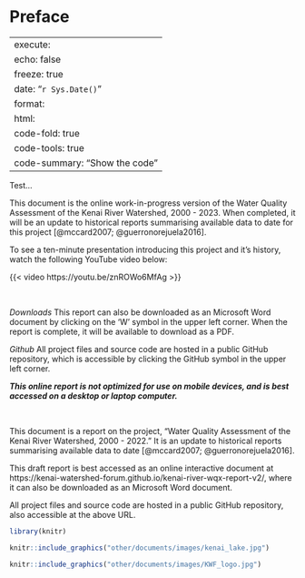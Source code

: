 # Preface {.unnumbered}

---
execute:
  echo: false
  freeze: true
date: "`r Sys.Date()`"
format:
  html:
    code-fold: true
    code-tools: true
    code-summary: "Show the code"
---

Test...

::: {.content-visible when-format="html"}
This document is the online work-in-progress version of the Water Quality Assessment of the Kenai River Watershed, 2000 - 2023. When completed, it will be an update to historical reports summarising available data to date for this project [@mccard2007; @guerronorejuela2016].

To see a ten-minute presentation introducing this project and it's history, watch the following YouTube video below:

{{< video https://youtu.be/znROWo6MfAg >}}

<br>

*Downloads*
This report can also be downloaded as an Microsoft Word document by clicking on the 'W' symbol in the upper left corner. When the report is complete, it will be available to download as a PDF. 


*Github*
All project files and source code are hosted in a public GitHub repository, which is accessible by clicking the GitHub symbol in the upper left corner.

***This online report is not optimized for use on mobile devices, and is best accessed on a desktop or laptop computer.***

<br>
:::

::: {.content-visible when-format="docx"}
This document is a report on the project, "Water Quality Assessment of the Kenai River Watershed, 2000 - 2022." It is an update to historical reports summarising available data to date [@mccard2007; @guerronorejuela2016].

This draft report is best accessed as an online interactive document at https://kenai-watershed-forum.github.io/kenai-river-wqx-report-v2/, where it can also be downloaded as an Microsoft Word document. 

All project files and source code are hosted in a public GitHub repository, also accessible at the above URL.
:::

```r
library(knitr)

knitr::include_graphics("other/documents/images/kenai_lake.jpg")
```

::: {.content-visible when-format="docx"}
```r
knitr::include_graphics("other/documents/images/KWF_logo.jpg")
```
:::

\newpage
